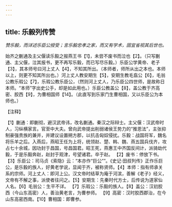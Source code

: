 ```yaml
---
---
---
```

title: 乐毅列传赞
---



*赞乐毅，而详述乐臣公授受；言乐毅忠孝之家，而又有学术，固宜省视其后世也。*

始齐之蒯通及主父偃读乐毅之报燕王书【1】，未尝不废书而泣也【2】。（只写蒯通、主父偃，泣其报书，更不再写乐毅，而已写尽乐毅。）乐臣公学黄帝、老子【3】，其本师号曰河上丈人【4】，不知其所出。（本师者，师所从出之本也。本师以上，则更不知其所出也。）河上丈人教安期生【5】，安期生教毛翕公【6】，毛翁公教乐瑕公【7】，乐瑕公教乐臣公，（然则河上丈人，乃乐臣公四世师，是故称日本师。“本师”字出史公手，却是如此用也。）乐臣公教盖公【8】，盖公教于齐高密、胶西【9】，为曹相国师【14】。（此直写到乐家门生曹相国，又以乐臣公为本师也。）

【注释】

【1】蒯通：即蒯彻，避汉武帝讳，改名蒯通。秦汉之际辩士。主父偃：汉武帝时人，习纵横家言。官至中大夫。曾向武帝提出削弱诸侯王势力的“推恩法”，主张抑制豪强贵族的兼并，并建议设置朔方郡，以抗击匈奴侵扰。乐毅：战国将军，魏名将乐羊之后。入燕后，燕昭王任为上将，统领赵、楚、韩、魏、燕五国兵伐齐，攻占七十余城，因功封于昌国，号昌国君。昭王死，燕惠王中齐国反间计，派骑劫代毅，于是乐毅奔赵，赵封于观津，号望诸君。卒于赵。
【2】废书：停放下书。【3】乐臣公：司马贞《索隐》云：“本亦作“巨公””。《史记·田叔列传》正作乐巨公，是乐毅的族人，好黄老学说，显闻于齐，被称贤师。【4】本师：指有师承关系的宗师。河上丈人：即河上公。汉文帝时结草为庵于河滨，善解《老子》经义，文帝有不解之事，派使者往问之。【5】安期生：先秦时代方士，后传说为道家仙人名。【6】毛翁公：生平不详。
【7】乐瑕公：乐毅的族人。【8】盖公：汉初胶西（今山东高密）人，善治黄老言，为曹参师。
【9】高密：汉时胶西郡治，在今山东高密西南。【10】曹相国：即曹参。